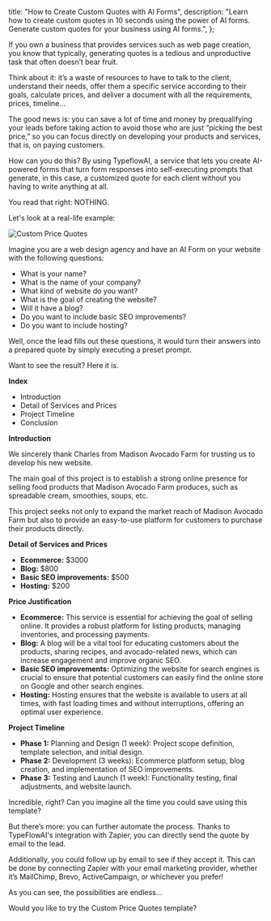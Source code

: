
  title: "How to Create Custom Quotes with AI Forms",
  description:
    "Learn how to create custom quotes in 10 seconds using the power of AI forms. Generate custom quotes for your business using AI forms.",
};

If you own a business that provides services such as web page creation, you know that typically, generating quotes is a tedious and unproductive task that often doesn’t bear fruit.

Think about it: it’s a waste of resources to have to talk to the client, understand their needs, offer them a specific service according to their goals, calculate prices, and deliver a document with all the requirements, prices, timeline…

The good news is: you can save a lot of time and money by prequalifying your leads before taking action to avoid those who are just “picking the best price,” so you can focus directly on developing your products and services, that is, on paying customers.

How can you do this? By using TypeflowAI, a service that lets you create AI-powered forms that turn form responses into self-executing prompts that generate, in this case, a customized quote for each client without you having to write anything at all.

You read that right: NOTHING.

Let's look at a real-life example:

<Image
  src={CustomPriceQuotes}
  alt="Custom Price Quotes"
  className="rounded-xl max-w-full" 
/>

Imagine you are a web design agency and have an AI Form on your website with the following questions:

<UseCaseCallout title="Example questions" type="questions">

- What is your name?
- What is the name of your company?
- What kind of website do you want?
- What is the goal of creating the website?
- Will it have a blog?
- Do you want to include basic SEO improvements?
- Do you want to include hosting?

</UseCaseCallout>

Well, once the lead fills out these questions, it would turn their answers into a prepared quote by simply executing a preset prompt.

Want to see the result? Here it is.

<UseCaseCallout title="Result" type="result">

**Index**

- Introduction
- Detail of Services and Prices
- Project Timeline
- Conclusion

**Introduction**

We sincerely thank Charles from Madison Avocado Farm for trusting us to develop his new website.

The main goal of this project is to establish a strong online presence for selling food products that Madison Avocado Farm produces, such as spreadable cream, smoothies, soups, etc.

This project seeks not only to expand the market reach of Madison Avocado Farm but also to provide an easy-to-use platform for customers to purchase their products directly.

**Detail of Services and Prices**

- **Ecommerce:** $3000
- **Blog:** $800
- **Basic SEO improvements:** $500
- **Hosting:** $200

**Price Justification**

- **Ecommerce:** This service is essential for achieving the goal of selling online. It provides a robust platform for listing products, managing inventories, and processing payments.
- **Blog:** A blog will be a vital tool for educating customers about the products, sharing recipes, and avocado-related news, which can increase engagement and improve organic SEO.
- **Basic SEO improvements:** Optimizing the website for search engines is crucial to ensure that potential customers can easily find the online store on Google and other search engines.
- **Hosting:** Hosting ensures that the website is available to users at all times, with fast loading times and without interruptions, offering an optimal user experience.

**Project Timeline**

- **Phase 1:** Planning and Design (1 week): Project scope definition, template selection, and initial design.
- **Phase 2:** Development (3 weeks): Ecommerce platform setup, blog creation, and implementation of SEO improvements.
- **Phase 3:** Testing and Launch (1 week): Functionality testing, final adjustments, and website launch.


</UseCaseCallout >

Incredible, right? Can you imagine all the time you could save using this template?

But there’s more: you can further automate the process. Thanks to TypeFlowAI's integration with Zapier, you can directly send the quote by email to the lead. 

Additionally, you could follow up by email to see if they accept it. This can be done by connecting Zapier with your email marketing provider, whether it’s MailChimp, Brevo, ActiveCampaign, or whichever you prefer!

As you can see, the possibilities are endless…

Would you like to try the Custom Price Quotes template?

